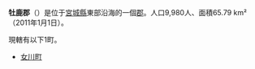 {{日本郡
| 郡 = 牡鹿郡
| 日文原名 = 牡鹿郡
| 平假名 = おしかぐん
| 羅馬字拼音 = Oshika-gun
| 地圖 =
| 都道府縣 = 宮城縣
| 編號 = 
| 町 = 1
| 村 = 
| 經度 = 
| 緯度 = 
| 註記 = 
|}}
'''牡鹿郡'''（{{jpn|j=牡鹿郡|hg=おしかぐん|rm=Oshika gun|f=y}}）是位于[[宮城縣|宮城縣]]東部沿海的一個[[郡|郡]]。人口9,980人、面積65.79 km²（2011年1月1日）。

現轄有以下1町。
* [[女川町|女川町]]

{{陸前國的郡}}
{{宮城縣}}{{Authority control}}